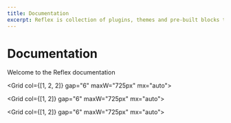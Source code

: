 ```yaml
---
title: Documentation
excerpt: Reflex is collection of plugins, themes and pre-built blocks to help you build Gatsby sites faster.
---
```


<H1 textAlign="center" fontWeight="extrabold" maxW="700px" mx="auto" mb="2">
  Documentation
</H1>
<P fontSize="xl|2xl" textAlign="center" mt="2" mb="0">
  Welcome to the Reflex documentation
</P>

<Container position="relative" pb="100px">

<Block src="doc-heading" heading="Start here" step="1" />

<Block
  src="block-link"
  heading="Get Started"
  text="Create a new Reflex site using the base starter."
  url="/docs/installation"
  mx="0|0|auto"
/>

<Block src="doc-heading" heading="Learn the Basics" step="2" />

<Grid col={[1, 2, 2]} gap="6" maxW="725px" mx="auto">
  <Block
    src="block-link"
    heading="Build a landing page"
    text="Learn how to build a landing page using blocks."
    url="/docs/pages"
  />
  <Block
    src="block-link"
    heading="Add a blog"
    text="Add blog posts, authors and tags to your site."
    url="/docs/blog"
  />
</Grid>

<Block src="doc-heading" heading="Style your site" step="3" />

<Grid col={[1, 2]} gap="6" maxW="725px" mx="auto">
  <Block
    src="block-link"
    heading="Theming"
    text="Learn how to theme your site using style props."
    url="/docs/theming"
  />
  <Block
    src="block-link"
    heading="Theme Reference"
    text="Browse the base theme style props reference."
    url="/theme"
  />
</Grid>

<Block src="doc-heading" heading="Dig Deeper" step="4" />

<Grid col={[1, 2]} gap="6" maxW="725px" mx="auto">
  <Block
    src="block-link"
    heading="Components"
    text="Use HTML-like syntax to build flexible components."
    url="/docs/components"
  />
  <Block
    src="block-link"
    heading="Blocks"
    text="Group components together in a block and use them on pages."
    url="/docs/blocks"
  />
  <Block
    src="block-link"
    heading="Navs"
    text="Use navs to build header, footer and other navigation menus using mdx files."
    url="/docs/navs"
  />
  <Block
    src="block-link"
    heading="Images"
    text="Handling local and remote images in Reflex."
    url="/docs/images"
  />
  <Block
    src="block-link"
    heading="Metatags"
    text="Add Open Graph and Twitter meta tags to your site."
    url="/docs/metatags"
  />
  <Block
    src="block-link"
    heading="Recipes"
    text="Helpful guides and code snippets to customize your site."
    url="/docs/recipes"
  />
</Grid>

</Container>
